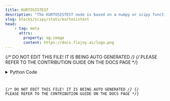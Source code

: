 ```yaml
---
title: KURTOSISTEST
description: "The KURTOSISTEST node is based on a numpy or scipy function."
slug: blocks/scipy/stats/kurtosistest
head:
    - tag: meta
      attrs:
        property: og:image
        content: https://docs.flojoy.ai/logo.png
---
```


{/* DO NOT EDIT THIS FILE! IT IS BEING AUTO GENERATED */}
{/* PLEASE REFER TO THE CONTRIBUTION GUIDE ON THE DOCS PAGE */}


<DownloadStudioBanner />
<PythonDocsDisplay docstring={block_data["docstring"]} />
<details>
<summary>Python Code</summary>



<Code code={pythonCode} lang="py" wrap theme="dracula" />

[Find this Flojoy Block on GitHub](https://github.com/flojoy-ai/blocks/blob/main/blocks/SCIPY/STATS/KURTOSISTEST/KURTOSISTEST.py)

</details>

{/* DO NOT EDIT THIS FILE! IT IS BEING AUTO GENERATED */}
{/* PLEASE REFER TO THE CONTRIBUTION GUIDE ON THE DOCS PAGE */}
